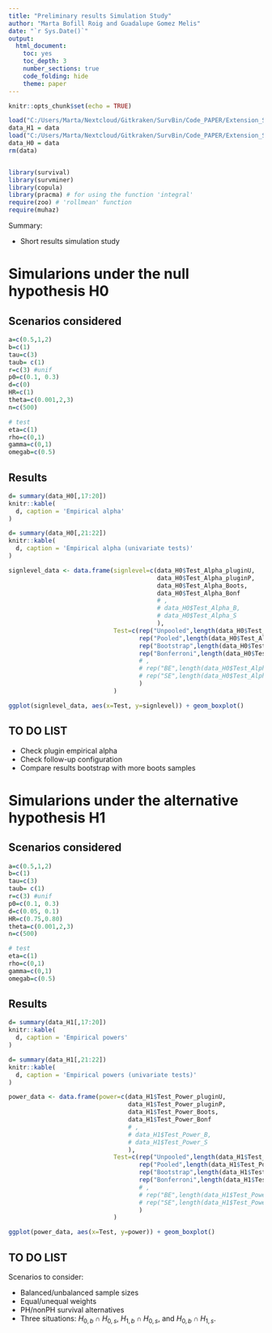 ```yaml
---
title: "Preliminary results Simulation Study"
author: "Marta Bofill Roig and Guadalupe Gomez Melis"
date: "`r Sys.Date()`"
output: 
  html_document:
    toc: yes
    toc_depth: 3
    number_sections: true
    code_folding: hide 
    theme: paper   
---
```


```r
knitr::opts_chunk$set(echo = TRUE)

load("C:/Users/Marta/Nextcloud/Gitkraken/SurvBin/Code_PAPER/Extension_Simulation/results/RESULTS_PAPER_H1.RData")
data_H1 = data
load("C:/Users/Marta/Nextcloud/Gitkraken/SurvBin/Code_PAPER/Extension_Simulation/results/RESULTS_PAPER_H0.RData")
data_H0 = data
rm(data)


library(survival)
library(survminer)
library(copula) 
library(pracma) # for using the function 'integral' 
require(zoo) # 'rollmean' function
require(muhaz)
```

Summary:

- Short results simulation study

# Simularions under the null hypothesis H0

## Scenarios considered

```r
a=c(0.5,1,2)
b=c(1)
tau=c(3)
taub= c(1)
r=c(3) #unif
p0=c(0.1, 0.3)
d=c(0)
HR=c(1)
theta=c(0.001,2,3)
n=c(500)

# test
eta=c(1)
rho=c(0,1)
gamma=c(0,1)
omegab=c(0.5) 
```

## Results


```r
d= summary(data_H0[,17:20])
knitr::kable(
  d, caption = 'Empirical alpha'
)
```

```r
d= summary(data_H0[,21:22])
knitr::kable(
  d, caption = 'Empirical alpha (univariate tests)'
)
```



```r
signlevel_data <- data.frame(signlevel=c(data_H0$Test_Alpha_pluginU,
                                         data_H0$Test_Alpha_pluginP,
                                         data_H0$Test_Alpha_Boots,
                                         data_H0$Test_Alpha_Bonf
                                         # ,
                                         # data_H0$Test_Alpha_B,
                                         # data_H0$Test_Alpha_S
                                         ),
                             Test=c(rep("Unpooled",length(data_H0$Test_Alpha_pluginU)),
                                    rep("Pooled",length(data_H0$Test_Alpha_pluginP)),
                                    rep("Bootstrap",length(data_H0$Test_Alpha_Boots)),
                                    rep("Bonferroni",length(data_H0$Test_Alpha_Bonf))
                                    # ,
                                    # rep("BE",length(data_H0$Test_Alpha_B)),
                                    # rep("SE",length(data_H0$Test_Alpha_S))
                                    )
                             )

ggplot(signlevel_data, aes(x=Test, y=signlevel)) + geom_boxplot()
```


## TO DO LIST

  - Check plugin empirical alpha
  - Check follow-up configuration
  - Compare results bootstrap with more boots samples


# Simularions under the alternative hypothesis H1

## Scenarios considered

```r
a=c(0.5,1,2)
b=c(1)
tau=c(3)
taub= c(1)
r=c(3) #unif
p0=c(0.1, 0.3)
d=c(0.05, 0.1)
HR=c(0.75,0.80)
theta=c(0.001,2,3)
n=c(500)

# test
eta=c(1)
rho=c(0,1)
gamma=c(0,1)
omegab=c(0.5)
```

## Results

```r
d= summary(data_H1[,17:20])
knitr::kable(
  d, caption = 'Empirical powers'
)
```

```r
d= summary(data_H1[,21:22])
knitr::kable(
  d, caption = 'Empirical powers (univariate tests)'
)
```

```r
power_data <- data.frame(power=c(data_H1$Test_Power_pluginU,
                                 data_H1$Test_Power_pluginP,
                                 data_H1$Test_Power_Boots,
                                 data_H1$Test_Power_Bonf
                                 # ,
                                 # data_H1$Test_Power_B,
                                 # data_H1$Test_Power_S
                                 ),
                             Test=c(rep("Unpooled",length(data_H1$Test_Power_pluginU)),
                                    rep("Pooled",length(data_H1$Test_Power_pluginP)),
                                    rep("Bootstrap",length(data_H1$Test_Power_Boots)),
                                    rep("Bonferroni",length(data_H1$Test_Power_Bonf))
                                    # ,
                                    # rep("BE",length(data_H1$Test_Power_B)),
                                    # rep("SE",length(data_H1$Test_Power_S))
                                    )
                             )

ggplot(power_data, aes(x=Test, y=power)) + geom_boxplot()
```



## TO DO LIST

Scenarios to consider:
  
  - Balanced/unbalanced sample sizes
  - Equal/unequal weights
  - PH/nonPH survival alternatives
  - Three situations: $H_{0,b}\cap H_{0,s}$, $H_{1,b}\cap H_{0,s}$, and $H_{0,b}\cap H_{1,s}$. 



